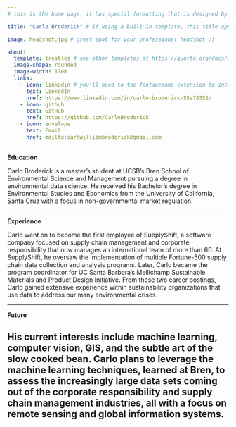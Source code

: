 ```yaml
---
# this is the home page, it has special formatting that is designed by quarto.

title: "Carlo Broderick" # if using a built-in template, this title appears under your photo

image: headshot.jpg # great spot for your professional headshot :) 

about: 
  template: trestles # see other templates at https://quarto.org/docs/websites/website-about.html#templates
  image-shape: rounded
  image-width: 17em
  links:
    - icon: linkedin # you'll need to the fontawesome extension to include icons: https://github.com/quarto-ext/fontawesome
      text: LinkedIn
      href: https://www.linkedin.com/in/carlo-broderick-55a78352/
    - icon: github
      text: GitHub
      href: https://github.com/CarloBroderick
    - icon: envelope
      text: Email
      href: mailto:carlwilliambroderick@gmail.com
---
```


<b>Education</b>

Carlo Broderick is a master's student at UCSB's Bren School of Environmental Science and Management pursuing a degree in environmental data science. He received his Bachelor's degree in Environmental Studies and Economics from the University of California, Santa Cruz with a focus in non-governmental market regulation.

------------------------------------------------------------------------

<b>Experience</b>

Carlo went on to become the first employee of SupplyShift, a software company focused on supply chain management and corporate responsibility that now manages an international team of more than 60. At SupplyShift, he oversaw the implementation of multiple Fortune-500 supply chain data collection and analysis programs. Later, Carlo became the program coordinator for UC Santa Barbara's Mellichamp Sustainable Materials and Product Design Initiative. From these two career postings, Carlo gained extensive experience within sustainability organizations that use data to address our many environmental crises.

------------------------------------------------------------------------

<b>Future</b>

## His current interests include machine learning, computer vision, GIS, and the subtle art of the slow cooked bean. Carlo plans to leverage the machine learning techniques, learned at Bren, to assess the increasingly large data sets coming out of the corporate responsibility and supply chain management industries, all with a focus on remote sensing and global information systems.
